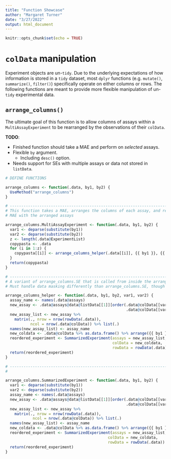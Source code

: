 ```yaml
---
title: "Function Showcase"
author: "Margaret Turner"
date: "3/27/2022"
output: html_document
---
```


```r
knitr::opts_chunk$set(echo = TRUE)
```

# `colData` manipulation

Experiment objects are un-`tidy`. Due to the underlying expectations of how information is stored in a `tidy` dataset, most `dplyr` functions (e.g. `mutate()`, `summarize()`, `filter()`) specifically operate on either columns or rows. The following functions are meant to provide more flexible manipulation of un-`tidy` experimental data.

## `arrange_columns()`

The ultimate goal of this function is to allow columns of assays within a `MultiAssayExperiment` to be rearranged by the observations of their `colData`.

**TODO**:

- Finished function should take a MAE and perform on *selected* assays.
- Flexible `by` argument.
  - Including `desc()` option.
- Needs support for SEs with multiple assays or data not stored in `listData`.

```r
# DEFINE FUNCTIONS

arrange_columns <- function(.data, by1, by2) {
  UseMethod("arrange_columns")
}

# ------------------------------------------------------------------------------
# This function takes a MAE, arranges the columns of each assay, and returns a
# MAE with the arranged assays

arrange_columns.MultiAssayExperiment <- function(.data, by1, by2) {
  var1 <- deparse(substitute(by1))
  var2 <- deparse(substitute(by2))
  z <- length(.data@ExperimentList)
  copypasta <- .data
  for (i in 1:z) { 
    copypasta[[i]] <- arrange_columns_helper(.data[[i]], {{ by1 }}, {{ by2 }}, var1, var2)
  }
  return(copypasta)
}

# ------------------------------------------------------------------------------
# A variant of arrange_columns.SE that is called from inside the arrange_columns.MAE function
# Must handle data masking differently than arrange_columns.SE, though the two could theoretically be merged

arrange_columns_helper <- function(.data, by1, by2, var1, var2) {
  assay_name <- names(.data@assays)
  new_assay <- .data@assays@data@listData[[1]][order(.data@colData[[var1]], 
                                                     .data@colData[[var2]])]
  new_assay_list <- new_assay %>% 
    matrix(., nrow = nrow(rowData(.data)),
           ncol = nrow(.data@colData)) %>% list(.)
  names(new_assay_list) <- assay_name
  new_coldata <- .data@colData %>% as.data.frame() %>% arrange({{ by1 }}, {{ by2 }})
  reordered_experiment <- SummarizedExperiment(assays = new_assay_list,
                                               colData = new_coldata,
                                               rowData = rowData(.data))
  return(reordered_experiment)
}

# ------------------------------------------------------------------------------
# 

arrange_columns.SummarizedExperiment <- function(.data, by1, by2) {
  var1 <- deparse(substitute(by1))
  var2 <- deparse(substitute(by2))
  assay_name <- names(.data@assays)
  new_assay <- .data@assays@data@listData[[1]][order(.data@colData[[var1]], 
                                                     .data@colData[[var2]])]
  new_assay_list <- new_assay %>% 
    matrix(., nrow = nrow(rowData(.data)),
            ncol = nrow(.data@colData)) %>% list(.)
  names(new_assay_list) <- assay_name
  new_coldata <- .data@colData %>% as.data.frame() %>% arrange({{ by1 }}, {{ by2 }})
  reordered_experiment <- SummarizedExperiment(assays = new_assay_list,
                                             colData = new_coldata,
                                             rowData = rowData(.data))
  return(reordered_experiment)
}
```



